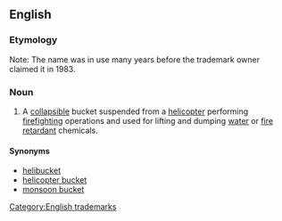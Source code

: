 ==English==
{{wikipedia}}

===Etymology===
Note: The name was in use many years before the trademark owner claimed it in 1983.

===Noun===
{{en-noun|sg=[[Bambi]] [[bucket]]}}

# {{trademark}} A [[collapsible]] bucket suspended from a [[helicopter]] performing [[firefighting]] operations and used for lifting and dumping [[water]] or  [[fire retardant]] chemicals.

====Synonyms====
* [[helibucket]]
* [[helicopter bucket]]
* [[monsoon bucket]]

[[Category:English trademarks]]